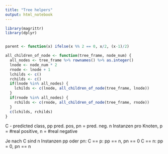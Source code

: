 ```yaml
---
title: "Tree helpers"
output: html_notebook
---
```


```r
library(magrittr)
library(dplyr)


parent <- function(x) ifelse(x %% 2 == 0, x/2, (x-1)/2)

all_children_of_node <- function(tree_frame, node_num) {
  all_nodes <- tree_frame %>% rownames() %>% as.integer()
  lnode <- node_num * 2
  rnode <- lnode + 1
  lchilds <- c()
  rchilds <- c()
  if(lnode %in% all_nodes) {
    lchilds <- c(lnode, all_children_of_node(tree_frame, lnode))
  } 
  if(rnode %in% all_nodes) {
    rchilds <- c(rnode, all_children_of_node(tree_frame, rnode))
  } 
  c(lchilds, rchilds)
}

```

C - predicted class, pp  pred. pos, pn = pred. neg.
n Instanzen pro Knoten, p = #real positive, n = #real negative

Je nach C sind n Instanzen pp oder pn:
C == p: pp == n, pn == 0
C == n: pp = 0, pn == n



